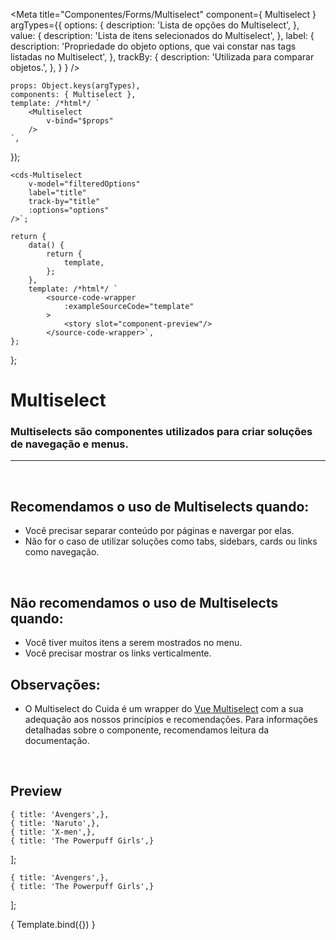 
<Meta
	title="Componentes/Forms/Multiselect"
	component={ Multiselect }
	argTypes={{
		options: {
			description: 'Lista de opções do Multiselect',
		},
		value: {
			description: 'Lista de itens selecionados do Multiselect',
		},
		label: {
			description: 'Propriedade do objeto options, que vai constar nas tags listadas no Multiselect',
		},
		trackBy: {
			description: 'Utilizada para comparar objetos.',
		},
	}
}
/>

	props: Object.keys(argTypes),
	components: { Multiselect },
	template: /*html*/ `
		<Multiselect
			v-bind="$props" 
		/>
	`,
});

	<cds-Multiselect
		v-model="filteredOptions"
		label="title"
		track-by="title"
		:options="options"
	/>`;

	return {
		data() {
			return {
				template,
			};
		},
		template: /*html*/ `
			<source-code-wrapper
				:exampleSourceCode="template"
			>
				<story slot="component-preview"/>
			</source-code-wrapper>`,
	};
};

# Multiselect

### Multiselects são componentes utilizados para criar soluções de navegação e menus.
---
<br />

## Recomendamos o uso de Multiselects quando:
- Você precisar separar conteúdo por páginas e navergar por elas.
- Não for o caso de utilizar soluções como tabs, sidebars, cards ou links como navegação.

<br />

## Não recomendamos o uso de Multiselects quando:
- Você tiver muitos itens a serem mostrados no menu.
- Você precisar mostrar os links verticalmente.

## Observações:
- O Multiselect do Cuida é um wrapper do <a href="https://vue-multiselect.js.org/">Vue Multiselect</a>
com a sua adequação aos nossos princípios e recomendações. Para informações detalhadas sobre o componente, recomendamos
leitura da documentação.

<br />

## Preview

	{ title: 'Avengers',},
	{ title: 'Naruto',},
	{ title: 'X-men',},
	{ title: 'The Powerpuff Girls',}
];

	{ title: 'Avengers',},
	{ title: 'The Powerpuff Girls',}
];

<Canvas>
	<Story
		name="Multiselect"
		decorators={[docsDecorator]}
		args={{
			options,
			value,
			label: 'title',
			trackBy: 'title',
		}}
	>
		{ Template.bind({}) }
	</Story>
</Canvas>

<ArgsTable story="Multiselect" />